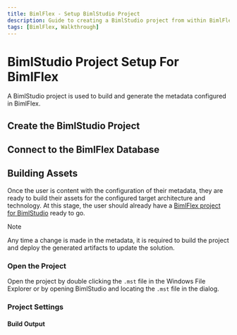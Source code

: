 ```yaml
---
title: BimlFlex - Setup BimlStudio Project
description: Guide to creating a BimlStudio project from within BimlFlex
tags: [BimlFlex, Walkthrough]
---
```



# BimlStudio Project Setup For BimlFlex

A BimlStudio project is used to build and generate the metadata configured in BimlFlex.

## Create the BimlStudio Project

<InclHeaderBimlstudioProject />

## Connect to the BimlFlex Database

<InclHeaderBimlstudioConnect />

## Building Assets

Once the user is content with the configuration of their metadata, they are ready to build their assets for the configured target architecture and technology. At this stage, the user should already have a [BimlFlex project for BimlStudio](bimlflex-setup-bimlstudio-project) ready to go.

>[!NOTE]
> Any time a change is made in the metadata, it is required to build the project and deploy the generated artifacts to update the solution.

### Open the Project

Open the project by double clicking the `.mst` file in the Windows File Explorer or by opening BimlStudio and locating the `.mst` file in the dialog.

### Project Settings

<InclHeaderBimlstudioProjectSettings />

#### Build Output

<InclHeaderBimlstudioProjectBuildOutputSettings />
